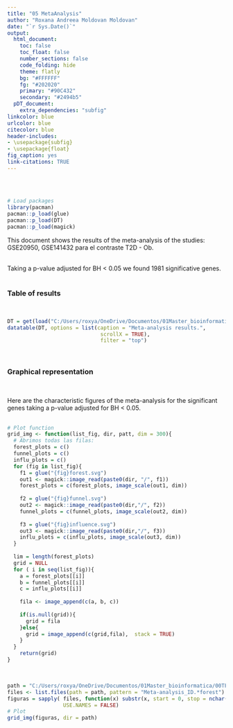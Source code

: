 ```yaml
---
title: "05 MetaAnalysis"
author: "Roxana Andreea Moldovan Moldovan"
date: "`r Sys.Date()`"
output:
  html_document:
    toc: false
    toc_float: false
    number_sections: false 
    code_folding: hide
    theme: flatly
    bg: "#FFFFFF"
    fg: "#202020"
    primary: "#90C432"
    secondary: "#2494b5" 
  pDT_document:
    extra_dependencies: "subfig"
linkcolor: blue
urlcolor: blue
citecolor: blue
header-includes:
- \usepackage{subfig}
- \usepackage{float}
fig_caption: yes 
link-citations: TRUE 
---
```

        
##   {.tabset .tabset-fade -} 
&nbsp;  


```r
# Load packages 
library(pacman)
pacman::p_load(glue)
pacman::p_load(DT)
pacman::p_load(magick)
```  


This document shows the results of the meta-analysis of the studies: GSE20950, GSE141432 para el contraste T2D - Ob.  
&nbsp;  


Taking a p-value adjusted for BH < 0.05 we found 1981 significative genes.  
&nbsp;  


### Table of results {-} 
&nbsp;  


```r
DT = get(load("C:/Users/roxya/OneDrive/Documentos/01Master_bioinformatica/00TFM/05Paper/AnalysisGit/Data/MA/Diabetes/ID/Meta-analysis_ID_DF.RData"))
datatable(DT, options = list(caption = "Meta-analysis results.",
                              scrollX = TRUE),
                              filter = "top")
```  


&nbsp;  


### Graphical representation {-}  
&nbsp; 

Here are the characteristic figures of the meta-analysis for the 
      significant genes taking a p-value adjusted for BH < 0.05.  
&nbsp;  


```r
# Plot function
grid_img <- function(list_fig, dir, patt, dim = 300){
  # Abrimos todas las filas:
  forest_plots = c()
  funnel_plots = c()
  influ_plots = c()
  for (fig in list_fig){
    f1 = glue("{fig}forest.svg")
    out1 <- magick::image_read(paste0(dir, "/", f1))
    forest_plots = c(forest_plots, image_scale(out1, dim))
    
    f2 = glue("{fig}funnel.svg")
    out2 <- magick::image_read(paste0(dir,"/", f2))
    funnel_plots = c(funnel_plots, image_scale(out2, dim))  
    
    f3 = glue("{fig}influence.svg")
    out3 <- magick::image_read(paste0(dir,"/", f3))
    influ_plots = c(influ_plots, image_scale(out3, dim))
  } 
  
  lim = length(forest_plots)
  grid = NULL
  for ( i in seq(list_fig)){
    a = forest_plots[[i]]
    b = funnel_plots[[i]]
    c = influ_plots[[i]]
    
    fila <- image_append(c(a, b, c))
    
    if(is.null(grid)){
      grid = fila
    }else{
      grid = image_append(c(grid,fila),  stack = TRUE)
    } 
  }
    return(grid)
}
```  


&nbsp;  


```r
path = "C:/Users/roxya/OneDrive/Documentos/01Master_bioinformatica/00TFM/05Paper/AnalysisGit/Data/MA/Diabetes/ID/Plots"
files <- list.files(path = path, pattern = "Meta-analysis_ID.*forest")
figuras = sapply( files, function(x) substr(x, start = 0, stop = nchar(x)-10), 
                  USE.NAMES = FALSE)
# Plot
grid_img(figuras, dir = path)
```  


&nbsp;  

